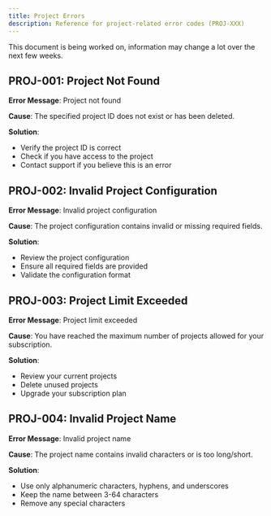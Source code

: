 ```yaml
---
title: Project Errors
description: Reference for project-related error codes (PROJ-XXX)
---
```



<Callout type="warn" title="Document Status">
  This document is being worked on, information may change a lot over the next few weeks.
</Callout>

## PROJ-001: Project Not Found

**Error Message**: Project not found

**Cause**: The specified project ID does not exist or has been deleted.

**Solution**: 
- Verify the project ID is correct
- Check if you have access to the project
- Contact support if you believe this is an error

## PROJ-002: Invalid Project Configuration

**Error Message**: Invalid project configuration

**Cause**: The project configuration contains invalid or missing required fields.

**Solution**: 
- Review the project configuration
- Ensure all required fields are provided
- Validate the configuration format

## PROJ-003: Project Limit Exceeded

**Error Message**: Project limit exceeded

**Cause**: You have reached the maximum number of projects allowed for your subscription.

**Solution**: 
- Review your current projects
- Delete unused projects
- Upgrade your subscription plan

## PROJ-004: Invalid Project Name

**Error Message**: Invalid project name

**Cause**: The project name contains invalid characters or is too long/short.

**Solution**: 
- Use only alphanumeric characters, hyphens, and underscores
- Keep the name between 3-64 characters
- Remove any special characters    